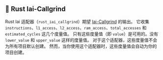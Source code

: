 ## 🦀 Rust Iai-Callgrind

Rust Iai 适配器（`rust_iai_callgrind`）期望 [Iai-Callgrind](https://github.com/iai-callgrind/iai-callgrind) 的输出。
它收集 `instructions`、`l1_access`、`l2_access`、`ram_access`、`total_accesses` 和 `estimated_cycles` 这几个度量值。
只有这些度量值（即 `value`）是可用的。没有 `lower_value` 和 `upper_value` 这样的度量值。
对于这个适配器，这些度量值不会为所有项目默认创建。
然而，当你使用这个适配器时，这些度量值会自动为你的项目创建。